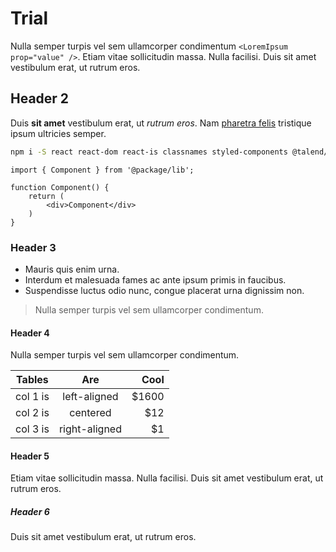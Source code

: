 
<Meta
    title="Trial"
/>

# Trial

Nulla semper turpis vel sem ullamcorper condimentum `<LoremIpsum prop="value" />`. Etiam vitae sollicitudin massa. Nulla facilisi. Duis sit amet vestibulum erat, ut rutrum eros.

## Header 2

Duis **sit amet** vestibulum erat, ut _rutrum eros_. Nam [pharetra felis](https://google.com) tristique ipsum ultricies semper.

```sh
npm i -S react react-dom react-is classnames styled-components @talend/design-system
```

```tsx
import { Component } from '@package/lib';

function Component() {
    return (
        <div>Component</div>
    )
}
```

### Header 3

- Mauris quis enim urna.
- Interdum et malesuada fames ac ante ipsum primis in faucibus.
- Suspendisse luctus odio nunc, congue placerat urna dignissim non.

> Nulla semper turpis vel sem ullamcorper condimentum.

#### Header 4

Nulla semper turpis vel sem ullamcorper condimentum.

| Tables   |      Are      |  Cool |
|----------|:-------------:|------:|
| col 1 is |  left-aligned | $1600 |
| col 2 is |    centered   |   $12 |
| col 3 is | right-aligned |    $1 |

#### Header 5

Etiam vitae sollicitudin massa. Nulla facilisi. Duis sit amet vestibulum erat, ut rutrum eros.

##### Header 6

Duis sit amet vestibulum erat, ut rutrum eros.

<Canvas withSource="closed">
    <Story story={Stories.Story} />
</Canvas>
